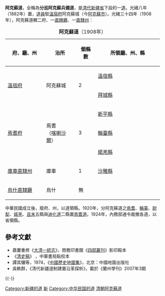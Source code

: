 '''阿克蘇道'''，全稱為'''分巡阿克蘇兵備道'''，是[[清代|清代]][[新疆省|新疆省]]下設的一[[道員|道]]。光緒八年（1882年）置，[[道員|道員]]駐[[溫宿府|溫宿府]]阿克蘇城（今[[阿克蘇市|阿克蘇市]]）。光緒三十四年（1908年），阿克蘇道轄二府、一[[直隸廳|直隸廳]]、一[[直隸州|直隸州]]：

{| align=center class="wikitable" style="width:65%; font-size:100%; text-align:center"
|-
|+ '''阿克蘇道'''（1908年）
|-
! style="width:24%" | 府、廳、州 !! style="width:20%" | 治所 !! style="width:12%" | 領縣數 !! style="width:40%" | 所領廳、州、縣
|-
|rowspan="2"| [[溫宿府|溫宿府]] || rowspan="2"| 阿克蘇城|| rowspan="2"| 2 || [[溫宿縣|溫宿縣]]
|-
|[[拜城縣|拜城縣]] 
|-
|rowspan="3"| [[焉耆府|焉耆府]] || rowspan="3"| 焉耆<br/>（[[喀喇沙爾|喀喇沙爾]]）|| rowspan="3"| 3 || [[尉犁縣|新平縣]] 
|-
| [[輪臺縣|輪臺縣]] 
|-
| [[婼羌縣|婼羌縣]] 
|-
| [[庫車直隸州|庫車直隸州]] ||  庫車 || 1 || [[沙雅縣|沙雅縣]] 
|-
|[[烏什直隸廳|烏什直隸廳]] || 烏什 || 無 
|}

中華民國成立後，廢府、州，以道領縣。1920年，分阿克蘇道之[[焉耆|焉耆]]、[[輪臺|輪臺]]、[[尉犁|尉犁]]、[[婼羌|婼羌]]、[[且末|且末]]五縣與[[迪化道|迪化道]]二縣置[[焉耆道|焉耆道]]。1924年，內務部通令裁撤各道，以省領縣。

== 參考文獻 ==
* 嘉慶重修《[[大清一統志|大清一統志]]》，商務印書館《[[四部叢刊|四部叢刊]]》影印殿本 
* 《[[清史稿|清史稿]]》 ，中華書局點校本
* 譚其驤等，1974，《[[中國歷史地圖集|中國歷史地圖集]]》，北京：中國地圖出版社
* 吳軼群，《清代新疆道制建置沿革探析》，載於《蘭州學刊》2007年3期

{{-}}
{{清代新疆}}
{{清朝巡守道}}
{{新疆历史二级政区|nocat}}
[[Category:新疆的道|Category:新疆的道]]
[[Category:清朝的道|新]]
[[Category:中华民国的道|Category:中华民国的道]]
[[Category:清朝阿克蘇道|]]